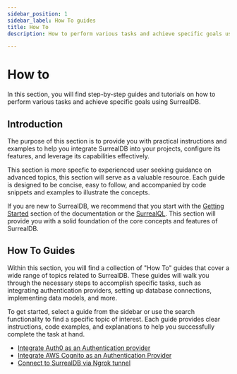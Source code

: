 ```yaml
---
sidebar_position: 1
sidebar_label: How To guides 
title: How To
description: How to perform various tasks and achieve specific goals using SurrealDB.

---
```


# How to

In this section, you will find step-by-step guides and tutorials on how to perform various tasks and achieve specific goals using SurrealDB.

## Introduction

The purpose of this section is to provide you with practical instructions and examples to help you integrate SurrealDB into your projects, configure its features, and leverage its capabilities effectively.

This section is more specfic to experienced user seeking guidance on advanced topics, this section will serve as a valuable resource. Each guide is designed to be concise, easy to follow, and accompanied by code snippets and examples to illustrate the concepts.

If you are new to SurrealDB, we recommend that you start with the [Getting Started](/docs/surrealdb/introduction/start) section of the documentation or the [SurrealQL](/docs/surrealdb/surrealql). This section will provide you with a solid foundation of the core concepts and features of SurrealDB.

## How To Guides

Within this section, you will find a collection of "How To" guides that cover a wide range of topics related to SurrealDB. These guides will walk you through the necessary steps to accomplish specific tasks, such as integrating authentication providers, setting up database connections, implementing data models, and more.

To get started, select a guide from the sidebar or use the search functionality to find a specific topic of interest. Each guide provides clear instructions, code examples, and explanations to help you successfully complete the task at hand.

-  [Integrate Auth0 as an Authentication provider](/docs/surrealdb/how-to/integrate-auth0-as-authentication-provider)
-  [Integrate AWS Cognito as an Authentication Provider](/docs/surrealdb/how-to/integrate-aws-cognito-as-authentication-provider)
-  [Connect to SurrealDB via Ngrok tunnel](/docs/surrealdb/how-to/connect-to-surrealdb-via-ngrok-tunnel)

